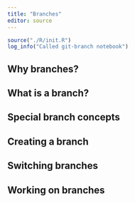 ```yaml
---
title: "Branches"
editor: source
---
```



```r
source("./R/init.R")
log_info("Called git-branch notebook")
```

## Why branches?

## What is a branch?

## Special branch concepts

## Creating a branch

## Switching branches

## Working on branches


